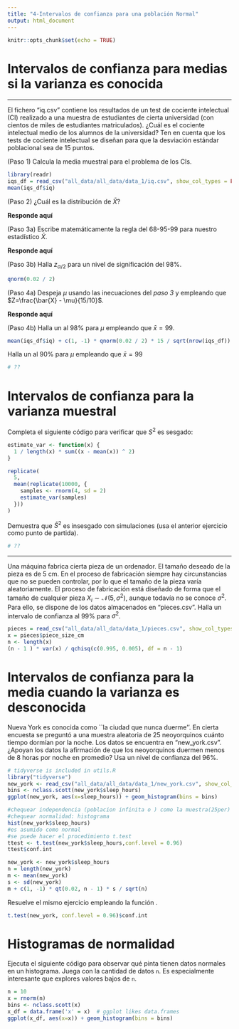 ```yaml
---
title: "4-Intervalos de confianza para una población Normal"
output: html_document
---
```


```r
knitr::opts_chunk$set(echo = TRUE)
```


# Intervalos de confianza para medias si la varianza es conocida

--- 

El fichero "iq.csv" contiene los resultados de un test de cociente intelectual (CI)
realizado a una muestra de estudiantes de cierta universidad (con cientos de miles 
de estudiantes matriculados). ¿Cuál es el cociente intelectual medio de los 
alumnos de la universidad? Ten en cuenta que los tests de cociente intelectual 
se diseñan para que la desviación estándar poblacional sea de 15 puntos.

(Paso 1) Calcula la media muestral para el problema de los CIs.

```r
library(readr)
iqs_df = read_csv("all_data/all_data/data_1/iq.csv", show_col_types = FALSE)
mean(iqs_df$iq)
```

(Paso 2) ¿Cuál es la distribución de $\bar{X}$? 

**Responde aquí**

(Paso 3a) Escribe matemáticamente la regla del 68-95-99 para nuestro estadístico $\bar{X}$.

**Responde aquí**

(Paso 3b) Halla $z_{\alpha/2}$ para un nivel de significación del 98\%.

```r
qnorm(0.02 / 2)
```

(Paso 4a) Despeja $\mu$ usando las inecuaciones del *paso 3* y empleando que
$Z=\frac{\bar{X} - \mu}{15/10}$.

**Responde aquí**

(Paso 4b) Halla un \textbf{intervalo de confianza} al 98\% para $\mu$ empleando que
$\bar{x} = 99$.

```r
mean(iqs_df$iq) + c(1, -1) * qnorm(0.02 / 2) * 15 / sqrt(nrow(iqs_df))
```


Halla un \textbf{intervalo de confianza} al 90\% para $\mu$ empleando que
$\bar{x} = 99$

```r
# ??
```



# Intervalos de confianza para la varianza muestral

Completa el siguiente código para verificar que $S^2$ es sesgado:
```r
estimate_var <- function(x) {
  1 / length(x) * sum((x - mean(x)) ^ 2)
}

replicate(
  5,
  mean(replicate(10000, {
    samples <- rnorm(4, sd = 2)
    estimate_var(samples)
  }))
)
```

Demuestra que $\hat{S}^2$ es insesgado con simulaciones (usa el anterior ejercicio
como punto de partida).

```r
# ??
```

---

Una máquina fabrica cierta pieza de un ordenador. El tamaño
deseado de la pieza es de 5 cm. En el proceso de fabricación siempre hay circunstancias
que no se pueden controlar, por lo que el tamaño de la pieza varía aleatoriamente.
El proceso de fabricación está diseñado de forma que el tamaño de cualquier pieza 
$X_i\sim \mathcal{N}(5, \sigma^2)$, aunque todavía no se conoce $\sigma^2$. Para ello, 
se dispone de los datos almacenados en "pieces.csv". Halla un intervalo de confianza 
al 99\% para $\sigma^2$.

```r
pieces = read_csv("all_data/all_data/data_1/pieces.csv", show_col_types = FALSE)
x = pieces$piece_size_cm
n <- length(x)
(n - 1 ) * var(x) / qchisq(c(0.995, 0.005), df = n - 1)
```


# Intervalos de confianza para la media cuando la varianza es desconocida

Nueva York es conocida como ``la ciudad que nunca duerme''. En cierta encuesta 
se preguntó a una muestra aleatoria de 25 neoyorquinos cuánto tiempo dormían por 
la noche. Los datos se encuentra en "new\_york.csv". ¿Apoyan los datos la afirmación 
de que los neoyorquinos duermen menos de 8 horas por noche en promedio? Usa un 
nivel de confianza del 96\%.

```r
# tidyverse is included in utils.R
library("tidyverse") 
new_york <- read_csv("all_data/all_data/data_1/new_york.csv", show_col_types = FALSE)
bins <- nclass.scott(new_york$sleep_hours)
ggplot(new_york, aes(x=sleep_hours)) + geom_histogram(bins = bins)

#chequear independencia (poblacion infinita o ) como la muestra(25per) es mucho menor que la poblacion de NY, es razonable asumir poblacion infinita
#chequear normalidad: histograma
hist(new_york$sleep_hours)
#es asumido como normal
#se puede hacer el procedimiento t.test
ttest <- t.test(new_york$sleep_hours,conf.level = 0.96)
ttest$conf.int

new_york <- new_york$sleep_hours
n = length(new_york)
m <- mean(new_york)
s <- sd(new_york)
m + c(1, -1) * qt(0.02, n - 1) * s / sqrt(n)
```


Resuelve el mismo ejercicio empleando la función \textit{t.test}.

```r
t.test(new_york, conf.level = 0.96)$conf.int
```


# Histogramas de normalidad
Ejecuta el siguiente código para observar qué pinta tienen datos normales en un
histograma. Juega con la cantidad de datos `n`. Es especialmente interesante que 
explores valores bajos de `n`.

```r
n = 10
x = rnorm(n)
bins <- nclass.scott(x)
x_df = data.frame('x' = x)  # ggplot likes data.frames
ggplot(x_df, aes(x=x)) + geom_histogram(bins = bins)
```



